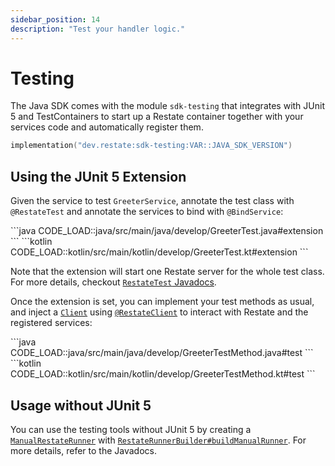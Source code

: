 ```yaml
---
sidebar_position: 14
description: "Test your handler logic."
---
```



# Testing

The Java SDK comes with the module `sdk-testing` that integrates with JUnit 5 and TestContainers to start up a Restate container together with your services code and automatically register them.

```kotlin
implementation("dev.restate:sdk-testing:VAR::JAVA_SDK_VERSION")
```

## Using the JUnit 5 Extension

Given the service to test `GreeterService`, annotate the test class with `@RestateTest` and annotate the services to bind with `@BindService`:

<Tabs groupId="sdk" queryString>
    <TabItem value="java" label="Java">
        ```java
        CODE_LOAD::java/src/main/java/develop/GreeterTest.java#extension
        ```
    </TabItem>
    <TabItem value="kotlin" label="Kotlin">
        ```kotlin
        CODE_LOAD::kotlin/src/main/kotlin/develop/GreeterTest.kt#extension
        ```
    </TabItem>
</Tabs>

Note that the extension will start one Restate server for the whole test class. For more details, checkout [`RestateTest` Javadocs](https://docs.restate.dev/javadocs/dev/restate/sdk/testing/RestateRunner.html).

Once the extension is set, you can implement your test methods as usual, and inject a [`Client`](https://docs.restate.dev/javadocs/dev/restate/sdk/client/Client.html) using [`@RestateClient`](https://docs.restate.dev/javadocs/dev/restate/sdk/testing/RestateClient.html) to interact with Restate and the registered services:

<Tabs groupId="sdk" queryString>
    <TabItem value="java" label="Java">
        ```java
        CODE_LOAD::java/src/main/java/develop/GreeterTestMethod.java#test
        ```
    </TabItem>
    <TabItem value="kotlin" label="Kotlin">
        ```kotlin
        CODE_LOAD::kotlin/src/main/kotlin/develop/GreeterTestMethod.kt#test
        ```
    </TabItem>
</Tabs>

## Usage without JUnit 5

You can use the testing tools without JUnit 5 by creating a [`ManualRestateRunner`](https://docs.restate.dev/javadocs/dev/restate/sdk/testing/ManualRestateRunner.html) with [`RestateRunnerBuilder#buildManualRunner`](https://docs.restate.dev/javadocs/dev/restate/sdk/testing/RestateRunnerBuilder.html#buildManualRunner()).
For more details, refer to the Javadocs.
